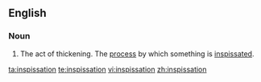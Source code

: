 ==English==

===Noun===
{{en-noun|-}}

# The act of thickening. The [[process]] by which something is [[inspissate]]d.

[[ta:inspissation]]
[[te:inspissation]]
[[vi:inspissation]]
[[zh:inspissation]]